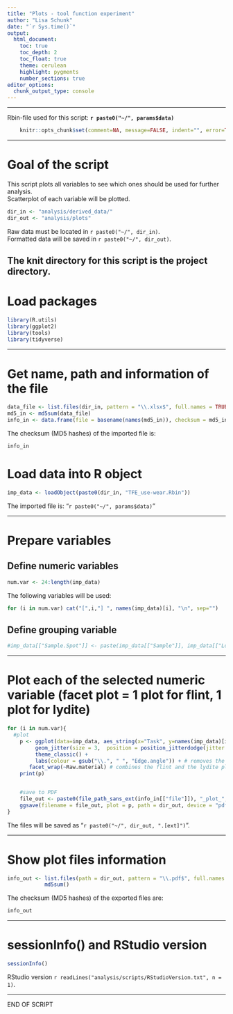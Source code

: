 ```yaml
---
title: "Plots - tool function experiment"
author: "Lisa Schunk"
date: "`r Sys.time()`"
output:
  html_document:
    toc: true
    toc_depth: 2
    toc_float: true
    theme: cerulean
    highlight: pygments
    number_sections: true
editor_options: 
  chunk_output_type: console
---
```


---

Rbin-file used for this script: **`r paste0("~/", params$data)`**


```r
	knitr::opts_chunk$set(comment=NA, message=FALSE, indent="", error=TRUE)
```

---


# Goal of the script
This script plots all variables to see which ones should be used for further analysis.  
Scatterplot of each variable will be plotted.   



```r
dir_in <- "analysis/derived_data/"
dir_out <- "analysis/plots"
```

Raw data must be located in `r paste0("~/", dir_in)`.  
Formatted data will be saved in `r paste0("~/", dir_out)`.

The knit directory for this script is the project directory.
---


# Load packages
```r
library(R.utils)
library(ggplot2)
library(tools)
library(tidyverse)
```


---

# Get name, path and information of the file 
```r
data_file <- list.files(dir_in, pattern = "\\.xlsx$", full.names = TRUE)
md5_in <- md5sum(data_file)
info_in <- data.frame(file = basename(names(md5_in)), checksum = md5_in, row.names = NULL)
```


The checksum (MD5 hashes) of the imported file is:  
```r
info_in
```


# Load data into R object
```r
imp_data <- loadObject(paste0(dir_in, "TFE_use-wear.Rbin"))
```

The imported file is: "`r paste0("~/", params$data)`"  



---

# Prepare variables
## Define numeric variables
```r
num.var <- 24:length(imp_data)
```

The following variables will be used: 

```r
for (i in num.var) cat("[",i,"] ", names(imp_data)[i], "\n", sep="")
```


## Define grouping variable
```r
#imp_data[["Sample.Spot"]] <- paste(imp_data[["Sample"]], imp_data[["Location"]], imp_data[["Spot"]], sep="_")
```


---

# Plot each of the selected numeric variable (facet plot = 1 plot for flint, 1 plot for lydite)
```r
for (i in num.var){
  #plot
	p <- ggplot(data=imp_data, aes_string(x="Task", y=names(imp_data)[i], colour="Edge.angle")) + 
	     geom_jitter(size = 3,  position = position_jitterdodge(jitter.width = 0.5, seed = 123)) + # avoids overplotting
	     theme_classic() + 
	     labs(colour = gsub("\\.", " ", "Edge.angle")) + # removes the "." betwenn "Edge.angle" in the ledgend 
       facet_wrap(~Raw.material) # combines the flint and the lydite plot into one 
	print(p)


	#save to PDF
	file_out <- paste0(file_path_sans_ext(info_in[["file"]]), "_plot_", names(imp_data)[i], ".pdf")
	ggsave(filename = file_out, plot = p, path = dir_out, device = "pdf")
}
```
The files will be saved as "`r paste0("~/", dir_out, ".[ext]")`".

---


# Show plot files information
```r
info_out <- list.files(path = dir_out, pattern = "\\.pdf$", full.names = TRUE) %>% 
            md5sum()
```


The checksum (MD5 hashes) of the exported files are:  
```r
info_out
```


---

# sessionInfo() and RStudio version

```r
sessionInfo()
```

RStudio version `r readLines("analysis/scripts/RStudioVersion.txt", n = 1)`.


---

END OF SCRIPT
